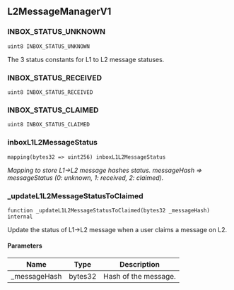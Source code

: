 ## L2MessageManagerV1

### INBOX_STATUS_UNKNOWN

```solidity
uint8 INBOX_STATUS_UNKNOWN
```

The 3 status constants for L1 to L2 message statuses.

### INBOX_STATUS_RECEIVED

```solidity
uint8 INBOX_STATUS_RECEIVED
```

### INBOX_STATUS_CLAIMED

```solidity
uint8 INBOX_STATUS_CLAIMED
```

### inboxL1L2MessageStatus

```solidity
mapping(bytes32 => uint256) inboxL1L2MessageStatus
```

_Mapping to store L1->L2 message hashes status.
messageHash => messageStatus (0: unknown, 1: received, 2: claimed)._

### _updateL1L2MessageStatusToClaimed

```solidity
function _updateL1L2MessageStatusToClaimed(bytes32 _messageHash) internal
```

Update the status of L1->L2 message when a user claims a message on L2.

#### Parameters

| Name | Type | Description |
| ---- | ---- | ----------- |
| _messageHash | bytes32 | Hash of the message. |

